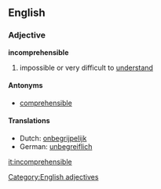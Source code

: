 ==English==
===Adjective===
'''incomprehensible'''
#impossible or very difficult to [[understand]]

====Antonyms====
*[[comprehensible]]

====Translations====
*Dutch: [[onbegrijpelijk]]
*German: [[unbegreiflich]]

[[Category:English adjectives]]

[[it:incomprehensible]]